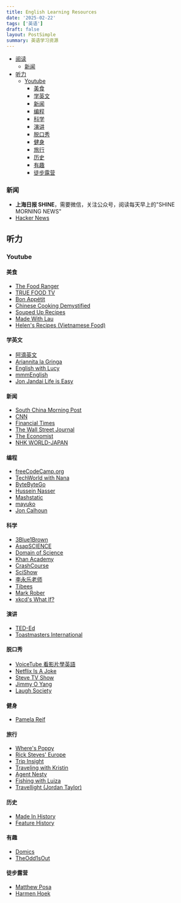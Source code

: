 ```yaml
---
title: English Learning Resources
date: '2025-02-22'
tags: ['英语']
draft: false
layout: PostSimple
summary: 英语学习资源
---
```


- [阅读](#阅读)
  - [新闻](#新闻)
- [听力](#听力)
  - [Youtube](#youtube)
    - [美食](#美食)
    - [学英文](#学英文)
    - [新闻](#新闻)
    - [编程](#编程)
    - [科学](#科学)
    - [演讲](#演讲)
    - [脱口秀](#脱口秀)
    - [健身](#健身)
    - [旅行](#旅行)
    - [历史](#历史)
    - [有趣](#有趣)
    - [徒步露营](#徒步露营)

### 新闻

- **上海日报 SHINE**，需要微信，关注公众号，阅读每天早上的"SHINE MORNING NEWS"
- [Hacker News](https://news.ycombinator.com/)

## 听力

### Youtube

#### 美食

- [The Food Ranger](https://www.youtube.com/@thefoodranger/videos)
- [TRUE FOOD TV](https://www.youtube.com/@TrueFoodTV/videos)
- [Bon Appétit](https://www.youtube.com/@bonappetit/videos)
- [Chinese Cooking Demystified](https://www.youtube.com/@ChineseCookingDemystified/videos)
- [Souped Up Recipes](https://www.youtube.com/@SoupedUpRecipes/videos)
- [Made With Lau](https://www.youtube.com/@MadeWithLau/videos)
- [Helen's Recipes (Vietnamese Food)](https://www.youtube.com/@HelenRecipes/videos)

#### 学英文

- [阿滴英文](https://www.youtube.com/@rayduenglish/videos)
- [Ariannita la Gringa](https://www.youtube.com/@ariannitalagringa/videos)
- [English with Lucy](https://www.youtube.com/@EnglishwithLucy/videos)
- [mmmEnglish](https://www.youtube.com/@mmmEnglish_Emma/videos)
- [Jon Jandai Life is Easy](https://www.youtube.com/@JonJandaiLifeisEasy/videos)

#### 新闻

- [South China Morning Post](https://www.youtube.com/@SouthChinaMorningPost/videos)
- [CNN](https://www.youtube.com/@CNN/videos)
- [Financial Times](https://www.youtube.com/@FinancialTimes/videos)
- [The Wall Street Journal](https://www.youtube.com/@wsj/videos)
- [The Economist](https://www.youtube.com/@TheEconomist/videos)
- [NHK WORLD-JAPAN](https://www.youtube.com/@NHKWORLDJAPAN/videos)

#### 编程

- [freeCodeCamp.org](https://www.youtube.com/@freecodecamp/videos)
- [TechWorld with Nana](https://www.youtube.com/@TechWorldwithNana/videos)
- [ByteByteGo](https://www.youtube.com/@ByteByteGo/videos)
- [Hussein Nasser](https://www.youtube.com/@hnasr/videos)
- [Mashstatic](https://www.youtube.com/@mashstatic/videos)
- [mayuko](https://www.youtube.com/@hellomayuko/videos)
- [Jon Calhoun](https://www.youtube.com/@joncalhoun/videos)

#### 科学

- [3Blue1Brown](https://www.youtube.com/@3blue1brown/videos)
- [AsapSCIENCE](https://www.youtube.com/@AsapSCIENCE/videos)
- [Domain of Science](https://www.youtube.com/@domainofscience/videos)
- [Khan Academy](https://www.youtube.com/@khanacademy/videos)
- [CrashCourse](https://www.youtube.com/@crashcourse/videos)
- [SciShow](https://www.youtube.com/@SciShow/videos)
- [李永乐老师](https://www.youtube.com/@TchLiyongle/videos)
- [Tibees](https://www.youtube.com/@tibees/videos)
- [Mark Rober](https://www.youtube.com/@MarkRober/videos)
- [xkcd's What If?](https://www.youtube.com/@xkcd_whatif/videos)

#### 演讲

- [TED-Ed](https://www.youtube.com/@TEDEd/videos)
- [Toastmasters International](https://www.youtube.com/@toastmasters/videos)

#### 脱口秀

- [VoiceTube 看影片學英語](https://www.youtube.com/@VoiceTubeTV/videos)
- [Netflix Is A Joke](https://www.youtube.com/@netflixisajoke/videos)
- [Steve TV Show](https://www.youtube.com/@SteveTVShow/videos)
- [Jimmy O Yang](https://www.youtube.com/@LowballJim/videos)
- [Laugh Society](https://www.youtube.com/@OfficialLaughSociety/videos)

#### 健身

- [Pamela Reif](https://www.youtube.com/@PamelaRf1/videos)

#### 旅行

- [Where's Poppy](https://www.youtube.com/@WheresPoppy/videos)
- [Rick Steves' Europe](https://www.youtube.com/@RickStevesEuropeOfficial/videos)
- [Trip Insight](https://www.youtube.com/@tripinsight.travel/videos)
- [Traveling with Kristin](https://www.youtube.com/@TravelingwithKristin/videos)
- [Agent Nesty](https://www.youtube.com/@AgentNesty/videos)
- [Fishing with Luiza](https://www.youtube.com/@FishingwithLuiza/videos)
- [Travellight (Jordan Taylor)](https://www.youtube.com/@Travellight21/videos)

#### 历史

- [Made In History](https://www.youtube.com/@MadeInHistory/videos)
- [Feature History](https://www.youtube.com/@FeatureHistory/videos)

#### 有趣

- [Domics](https://www.youtube.com/@Domics/videos)
- [TheOdd1sOut](https://www.youtube.com/@theodd1sout/videos)

#### 徒步露营

- [Matthew Posa](https://www.youtube.com/@MatthewPosa/videos)
- [Harmen Hoek](https://www.youtube.com/@HarmenHoek/videos)
